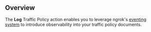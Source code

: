 ## Overview

The **Log** Traffic Policy action enables you to leverage ngrok's
[eventing system](/obs) to introduce observability into your traffic policy
documents.
